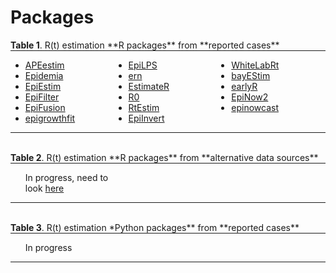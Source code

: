 # Packages


```{=html}
<div>
  <div> <b>Table 1</b>. R(t) estimation **R packages** from **reported cases** </div>
  <hr style="margin-top:0;">
  <ul id="Tbl1" style="column-count: 3";>
    <li><a href="package_APEestim.qmd">APEestim</a></li>
    <li><a href="package_Epidemia.qmd">Epidemia</a></li>
    <li><a href="package_EpiEstim.qmd">EpiEstim</a></li>
    <li><a href="package_EpiFilter.qmd">EpiFilter</a></li>
    <li><a href="package_EpiFusion.qmd">EpiFusion</a></li>
    <li><a href="package_epigrowthfit.qmd">epigrowthfit</a></li>
    <li><a href="package_EpiLPS.qmd">EpiLPS</a></li>
    <li><a href="package_ern.qmd">ern</a></li>
    <li><a href="package_EstimateR.qmd">EstimateR</a></li>
    <li><a href="package_R0.qmd">R0</a></li>
    <li><a href="package_RtEstim.qmd">RtEstim</a></li>
    <li><a href="package_EpiInvert.qmd">EpiInvert</a></li>
    <li><a href="package_WhiteLabRt.qmd">WhiteLabRt</a></li>
    <li><a href="package_bayEStim.qmd">bayEStim</a></li>
    <li><a href="package_earlyR.qmd">earlyR</a></li>
    <li><a href="package_EpiNow2.qmd">EpiNow2</a></li>
    <li><a href="package_epinowcast.qmd">epinowcast</a></li>
  </ul>
  <hr style="margin-top:0;">
</div>
<br>

<div>
  <div> <b>Table 2</b>. R(t) estimation **R packages** from **alternative data sources** </div>
  <hr style="margin-top:0;">
  <ul id="Tbl2" style="column-count: 3";>
  In progress, need to look <a href="https://www.medrxiv.org/content/10.1101/2024.11.06.24316856v1.full.pdf">here</a>
  </ul>
  <hr style="margin-top:0;">
</div>
<br>

<div>
  <div> <b>Table 3</b>. R(t) estimation *Python packages** from **reported cases** </div>
  <hr style="margin-top:0;">
  <ul id="Tbl3" style="column-count: 3";>
  In progress
  </ul>
  <hr style="margin-top:0;">
</div>
<br>


<script>
const sortList = list => [...list].sort((a, b) => {
  const A = a.textContent.toLowerCase(), B = b.textContent.toLowerCase();
  return (A < B) ? -1 : (A > B) ? 1 : 0;
});


window.addEventListener("load", function() {

  ///
  const ul = document.getElementById("Tbl1");
  const list = ul.querySelectorAll("li");
  ul.append(...sortList(list));
  
  ///
  const ul = document.getElementById("Tbl2");
  const list = ul.querySelectorAll("li");
  ul.append(...sortList(list));
  
    ///
  const ul = document.getElementById("Tbl3");
  const list = ul.querySelectorAll("li");
  ul.append(...sortList(list));
  
})



</script>
```


